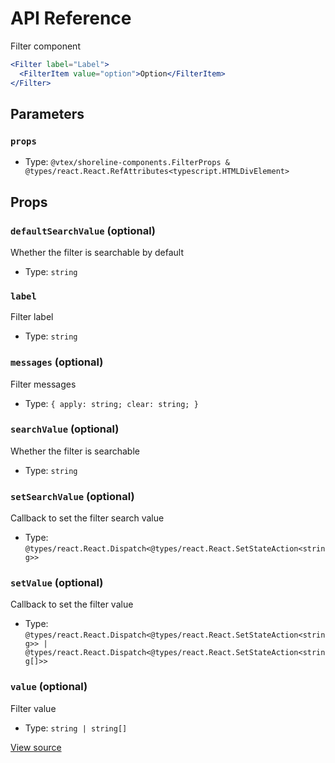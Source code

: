 # API Reference

Filter component

```jsx
<Filter label="Label">
  <FilterItem value="option">Option</FilterItem>
</Filter>
```

## Parameters

### `props`

- Type: `@vtex/shoreline-components.FilterProps & @types/react.React.RefAttributes<typescript.HTMLDivElement>`

## Props

### `defaultSearchValue` (optional)

Whether the filter is searchable by default

- Type: `string`

### `label`

Filter label

- Type: `string`

### `messages` (optional)

Filter messages

- Type: `{ apply: string; clear: string; }`

### `searchValue` (optional)

Whether the filter is searchable

- Type: `string`

### `setSearchValue` (optional)

Callback to set the filter search value

- Type: `@types/react.React.Dispatch<@types/react.React.SetStateAction<string>>`

### `setValue` (optional)

Callback to set the filter value

- Type: `@types/react.React.Dispatch<@types/react.React.SetStateAction<string>> | @types/react.React.Dispatch<@types/react.React.SetStateAction<string[]>>`

### `value` (optional)

Filter value

- Type: `string | string[]`

[View source](https://github.com/vtex/shoreline/blob/a8a941702/packages/components/src/filter/filter.tsx#L17)
